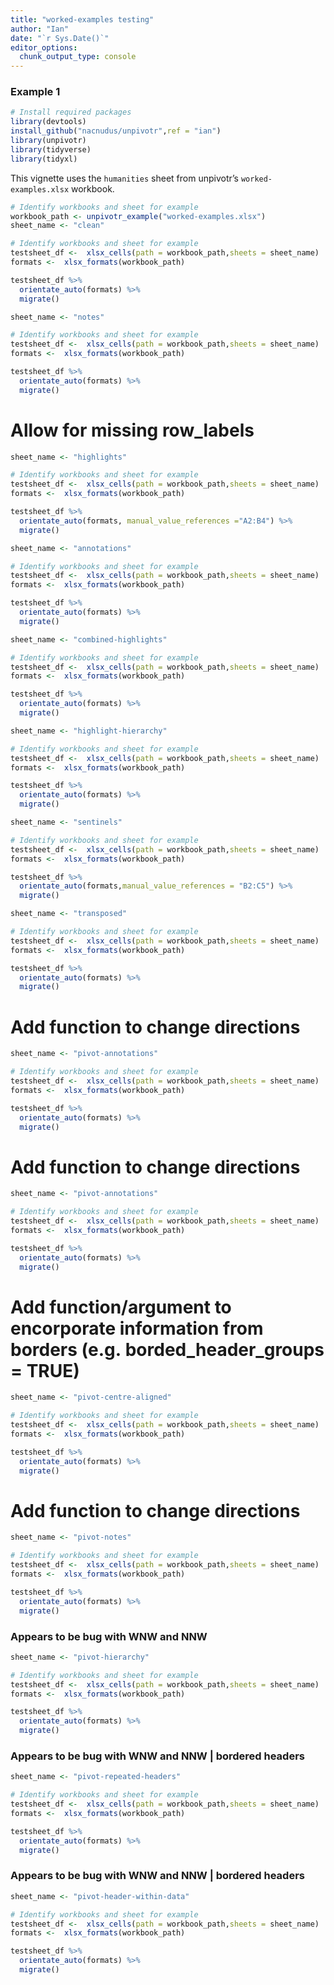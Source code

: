```yaml
---
title: "worked-examples testing"
author: "Ian"
date: "`r Sys.Date()`"
editor_options: 
  chunk_output_type: console
---
```



### Example 1 

```r
# Install required packages 
library(devtools)
install_github("nacnudus/unpivotr",ref = "ian")
library(unpivotr)
library(tidyverse)
library(tidyxl)
```

This vignette uses the `humanities` sheet from unpivotr's `worked-examples.xlsx` workbook.
```r
# Identify workbooks and sheet for example 
workbook_path <- unpivotr_example("worked-examples.xlsx")
sheet_name <- "clean"

# Identify workbooks and sheet for example 
testsheet_df <-  xlsx_cells(path = workbook_path,sheets = sheet_name)
formats <-  xlsx_formats(workbook_path)

testsheet_df %>%  
  orientate_auto(formats) %>% 
  migrate()
```


```r
sheet_name <- "notes"

# Identify workbooks and sheet for example 
testsheet_df <-  xlsx_cells(path = workbook_path,sheets = sheet_name)
formats <-  xlsx_formats(workbook_path)

testsheet_df %>%  
  orientate_auto(formats) %>% 
  migrate()

```

# Allow for missing row_labels
```r
sheet_name <- "highlights"

# Identify workbooks and sheet for example 
testsheet_df <-  xlsx_cells(path = workbook_path,sheets = sheet_name)
formats <-  xlsx_formats(workbook_path)

testsheet_df %>%  
  orientate_auto(formats, manual_value_references ="A2:B4") %>% 
  migrate()

```


```r
sheet_name <- "annotations"

# Identify workbooks and sheet for example 
testsheet_df <-  xlsx_cells(path = workbook_path,sheets = sheet_name)
formats <-  xlsx_formats(workbook_path)

testsheet_df %>%  
  orientate_auto(formats) %>% 
  migrate()

```



```r
sheet_name <- "combined-highlights"

# Identify workbooks and sheet for example 
testsheet_df <-  xlsx_cells(path = workbook_path,sheets = sheet_name)
formats <-  xlsx_formats(workbook_path)

testsheet_df %>%  
  orientate_auto(formats) %>% 
  migrate()
```


```r
sheet_name <- "highlight-hierarchy"

# Identify workbooks and sheet for example 
testsheet_df <-  xlsx_cells(path = workbook_path,sheets = sheet_name)
formats <-  xlsx_formats(workbook_path)

testsheet_df %>%  
  orientate_auto(formats) %>% 
  migrate()
```


```r
sheet_name <- "sentinels"

# Identify workbooks and sheet for example 
testsheet_df <-  xlsx_cells(path = workbook_path,sheets = sheet_name)
formats <-  xlsx_formats(workbook_path)

testsheet_df %>%  
  orientate_auto(formats,manual_value_references = "B2:C5") %>% 
  migrate()
```



```r
sheet_name <- "transposed"

# Identify workbooks and sheet for example 
testsheet_df <-  xlsx_cells(path = workbook_path,sheets = sheet_name)
formats <-  xlsx_formats(workbook_path)

testsheet_df %>%  
  orientate_auto(formats) %>% 
  migrate()
```

# Add function to change directions 
```r
sheet_name <- "pivot-annotations"

# Identify workbooks and sheet for example 
testsheet_df <-  xlsx_cells(path = workbook_path,sheets = sheet_name)
formats <-  xlsx_formats(workbook_path)

testsheet_df %>%  
  orientate_auto(formats) %>%  
  migrate()
```

# Add function to change directions 
```r
sheet_name <- "pivot-annotations"

# Identify workbooks and sheet for example 
testsheet_df <-  xlsx_cells(path = workbook_path,sheets = sheet_name)
formats <-  xlsx_formats(workbook_path)

testsheet_df %>%  
  orientate_auto(formats) %>%  
  migrate()
```


# Add function/argument to encorporate information from borders (e.g. borded_header_groups = TRUE)
```r
sheet_name <- "pivot-centre-aligned"

# Identify workbooks and sheet for example 
testsheet_df <-  xlsx_cells(path = workbook_path,sheets = sheet_name)
formats <-  xlsx_formats(workbook_path)

testsheet_df %>%  
  orientate_auto(formats) %>%  
  migrate()
```


# Add function to change directions 
```r
sheet_name <- "pivot-notes"

# Identify workbooks and sheet for example 
testsheet_df <-  xlsx_cells(path = workbook_path,sheets = sheet_name)
formats <-  xlsx_formats(workbook_path)

testsheet_df %>%  
  orientate_auto(formats) %>%  
  migrate()
```


### Appears to be bug with WNW and NNW
```r
sheet_name <- "pivot-hierarchy"

# Identify workbooks and sheet for example 
testsheet_df <-  xlsx_cells(path = workbook_path,sheets = sheet_name)
formats <-  xlsx_formats(workbook_path)

testsheet_df %>%  
  orientate_auto(formats) %>%  
  migrate()
```


### Appears to be bug with WNW and NNW | bordered headers
```r
sheet_name <- "pivot-repeated-headers"

# Identify workbooks and sheet for example 
testsheet_df <-  xlsx_cells(path = workbook_path,sheets = sheet_name)
formats <-  xlsx_formats(workbook_path)

testsheet_df %>%  
  orientate_auto(formats) %>%  
  migrate() 
```

### Appears to be bug with WNW and NNW | bordered headers
```r
sheet_name <- "pivot-header-within-data"

# Identify workbooks and sheet for example 
testsheet_df <-  xlsx_cells(path = workbook_path,sheets = sheet_name)
formats <-  xlsx_formats(workbook_path)

testsheet_df %>%  
  orientate_auto(formats) %>%  
  migrate() 
```